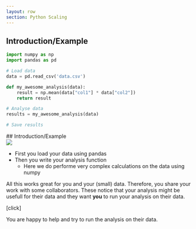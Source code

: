 ```yaml
---
layout: row
section: Python Scaling
---
```


<Column>

## Introduction/Example

```python
import numpy as np
import pandas as pd

# Load data 
data = pd.read_csv('data.csv')

def my_awesome_analysis(data):
    result = np.mean(data["col1"] * data["col2"])
    return result

# Analyse data
results = my_awesome_analysis(data)

# Save results
```

</Column>

<Column>
<div style={{visibility: "hidden"}}>
## Introduction/Example
</div>

  <img src="./dask/You_SmallData.png"/>
</Column>

<Note>


- First you load your data using pandas
- Then you write your analysis function
  - Here we do performe very complex calculations on the
    data using numpy


All this works great for you and your (small) data. Therefore, you share your work with some collaborators.
These notice that your analysis might be usefull for their data and they want **you** to run
your analysis on their data. 

[click]

You are happy to help and try to run the analysis on their data.

</Note>

<Navbar sections={false} />
